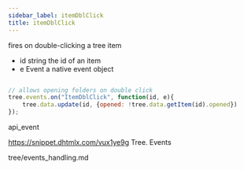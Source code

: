 ```yaml
---
sidebar_label: itemDblClick
title: itemDblClick
---
```



          


<Short>

fires on double-clicking a tree item


</Short>



- id	string		the id of an item
- e		Event		a native event object

~~~js

// allows opening folders on double click
tree.events.on("ItemDblClick", function(id, e){
	tree.data.update(id, {opened: !tree.data.getItem(id).opened})
});


~~~
 api_event

<Descr>



</Descr>


 https://snippet.dhtmlx.com/vux1ye9g	Tree. Events

 tree/events_handling.md